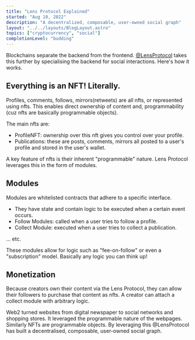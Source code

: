 ```yaml
---
title: "Lens Protocol Explained"
started: "Aug 10, 2022"
description: "A decentralized, composable, user-owned social graph"
layout: "../../layouts/BlogLayout.astro"
topics: ["cryptocurrency", "social"]
completionLevel: "budding"
---
```


Blockchains separate the backend from the frontend. [@LensProtocol](https://twitter.com/LensProtocol) takes this further by specialising the backend for social interactions. Here's how it works.

## Everything is an NFT! Literally.

Profiles, comments, follows, mirrors(retweets) are all nfts, or represented using nfts. This enables direct ownership of content and, programmability (cuz nfts are basically programmable objects).

The main nfts are:

- ProfileNFT: ownership over this nft gives you control over your profile.
- Publications: these are posts, comments, mirrors all posted to a user's profile and stored in the user's wallet.

A key feature of nfts is their inherent "programmable" nature. Lens Protocol leverages this in the form of modules.

## Modules

Modules are whitelisted contracts that adhere to a specific interface.

- They have state and contain logic to be executed when a certain event occurs.
- Follow Modules: called when a user tries to follow a profile.
- Collect Module: executed when a user tries to collect a publication.

... etc.

These modules allow for logic such as "fee-on-follow" or even a "subscription" model. Basically any logic you can think up!

## Monetization

Because creators own their content via the Lens Protocol, they can allow their followers to purchase that content as nfts. A creator can attach a collect module with arbitrary logic.

Web2 turned websites from digital newspaper to social networks and shopping stores. It leveraged the programmable nature of the webpages. Similarly NFTs are programmable objects. By leveraging this @LensProtocol has built a decentralised, composable, user-owned social graph.
